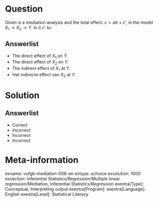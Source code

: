 Question
========

Given is a mediation analysis and the total effect: $c = ab+c’$, in the model $X_{1} \rightarrow X_{2} \rightarrow Y$. In it $c’$ to:

  
Answerlist
----------
* The direct effect of $X_{1}$ on $Y$.
* The direct effect of $X_{2}$ on $Y$.
* The indirect effect of $X_{1}$ at $Y$.
* Het indirecte effect van $X_{2}$ at $Y$.

Solution
========

Answerlist
----------
* Correct
* Incorrect
* Incorrect
* Incorrect

Meta-information
================
exname: vufgb-mediation-008-en
extype: schoice
exsolution: 1000
exsection: Inferential Statistics/Regression/Multiple linear regression/Mediation, Inferential Statistics/Regression
exextra[Type]: Conceptual, Interpreting output
exextra[Program]: 
exextra[Language]: English
exextra[Level]: Statistical Literacy
